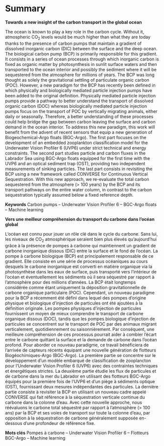 # Summary {.unnumbered}

**Towards a new insight of the carbon transport in the global ocean**

The ocean is known to play a key role in the carbon cycle. Without it, atmospheric CO$_{2}$ levels would be much higher than what they are today thanks to the presence of carbon pumps that maintain a gradient of dissolved inorganic carbon (DIC) between the surface and the deep ocean. The biological carbon pump (BCP) is primarily responsible for this gradient. It consists in a series of ocean processes through which inorganic carbon is fixed as organic matter by photosynthesis in sunlit surface waters and then transported to the ocean interior and possibly the sediment where it will be sequestered from the atmosphere for millions of years. The BCP was long thought as solely the gravitational settling of particulate organic carbon (POC). However, a new paradigm for the BCP has recently been defined in which physically and biologically mediated particle injection pumps have been added to the original definition. Physically mediated particle injection pumps provide a pathway to better understand the transport of dissolved organic carbon (DOC) whereas biologically mediated particle injection pumps focus on the transport of POC by vertically migrating animals, either daily or seasonally. Therefore, a better understanding of these processes could help bridge the gap between carbon leaving the surface and carbon demand in the ocean interior. To address this new paradigm, this work will benefit from the advent of recent sensors that equip a new generation of Biogeochemical-Argo floats (BGC-Argo). The first part focuses on the development of an embedded zooplankton classification model for the Underwater Vision Profiler 6 (UVP6) under strict technical and energy constraints. The second part studies particle and carbon fluxes in the Labrador Sea using BGC-Argo floats equipped for the first time with the UVP6 and an optical sediment trap (OST), providing two independent measurements of sinking particles. The last part consists in revisiting the BCP using a new framework called CONVERSE for Continuous Vertical Sequestration. With this new approach, we re-evaluate the total carbon sequestered from the atmosphere (\> 100 years) by the BCP and its transport pathways on the entire water column, in contrast to the carbon sequestration typically assumed below a fixed reference depth.

**Keywords** Carbon pumps -- Underwater Vision Profiler 6 -- BGC-Argo floats -- Machine learning

```{=latex}
\newpage
```
**Vers une meilleur compréhension du transport du carbone dans l'océan global**

L'océan est connu pour jouer un rôle clé dans le cycle du carbone. Sans lui, les niveaux de CO$_{2}$ atmosphérique seraient bien plus élevés qu'aujourd'hui grâce à la présence de pompes à carbone qui maintiennent un gradient de carbone inorganique dissous (DIC) entre la surface et le fond de l'océan. La pompe à carbone biologique (BCP) est principalement responsable de ce gradient. Elle consiste en une série de processus océaniques au cours desquels le carbone inorganique est converti en matière organique via la photosynthèse dans les eaux de surface, puis transporté vers l'intérieur de l'océan et éventuellement les sédiments où il sera séquestré par rapport à l'atmosphère pour des millions d'années. La BCP était longtemps considérée comme étant uniquement la déposition gravitationnelle de carbone organique particulaire (POC). Cependant, un nouveau paradigme pour la BCP a récemment été défini dans lequel des pompes d'origine physique et biologique d'injection de particules ont été ajoutées à la définition originale. Les pompes physiques d'injection de particules fournissent un moyen de mieux comprendre le transport de carbone organique dissous (DOC), tandis que les pompes biologique d'injection de particules se concentrent sur le transport de POC par des animaux migrant verticalement, quotidiennement ou saisonnièrement. Par conséquent, une meilleure compréhension de ces processus pourrait aider à combler l'écart entre le carbone quittant la surface et la demande de carbone dans l'océan profond. Pour aborder ce nouveau paradigme, ce travail bénéficiera de l'arrivée de capteurs récents équipant une nouvelle génération de flotteurs Biogéochimiques-Argo (BGC-Argo). La première partie se concentre sur le développement d'un modèle embarqué de classification de zooplancton pour l'Underwater Vision Profiler 6 (UVP6) avec des contraintes techniques et énergétiques strictes. La deuxième partie étudie les flux de particules et de carbone dans la mer du Labrador en utilisant des flotteurs BGC-Argo équipés pour la première fois de l'UVP6 et d'un piège à sédiments optique (OST), fournissant deux mesures indépendantes des particules. La dernière partie consiste à revisiter la BCP en utilisant un nouveau cadre appelé CONVERSE qui fait référence à la séquestration verticale continue du carbone dans la colonne d'eau. Avec cette nouvelle approche, nous réévaluons le carbone total séquestré par rapport à l'atmosphère (\> 100 ans) par la BCP et ses voies de transport sur toute la colonne d'eau, par opposition à la séquestration de carbone généralement supposée en-dessous d'une profondeur de référence fixe.

**Mots clés** Pompes à carbone -- Underwater Vision Profiler 6 -- Flotteurs BGC-Argo -- Machine learning
